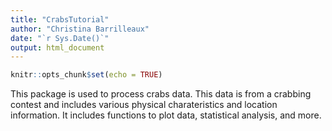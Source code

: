 ```yaml
---
title: "CrabsTutorial"
author: "Christina Barrilleaux"
date: "`r Sys.Date()`"
output: html_document
---
```


```r
knitr::opts_chunk$set(echo = TRUE)
```

This package is used to process crabs data. This data is from a crabbing contest and includes various physical charateristics and location information. 
It includes functions to plot data, statistical analysis, and more. 
